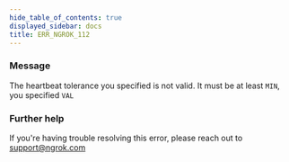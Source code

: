 ```yaml
---
hide_table_of_contents: true
displayed_sidebar: docs
title: ERR_NGROK_112
---
```




### Message

The heartbeat tolerance you specified is not valid.
It must be at least `MIN`, you specified `VAL`

<ErrorDetails error="err_ngrok_112" />

### Further help

If you're having trouble resolving this error, please reach out to [support@ngrok.com](mailto:support@ngrok.com?subject=Help%20with%20ERR_NGROK_112)
